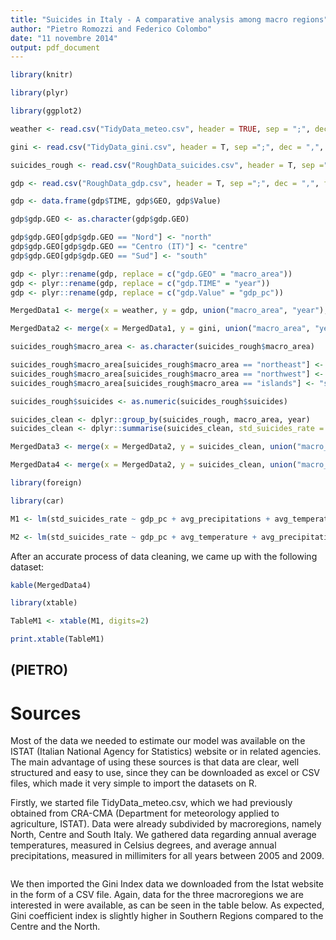 ```yaml
---
title: "Suicides in Italy - A comparative analysis among macro regions"
author: "Pietro Romozzi and Federico Colombo"
date: "11 novembre 2014"
output: pdf_document
---
```


```r

library(knitr)

library(plyr)

library(ggplot2)

weather <- read.csv("TidyData_meteo.csv", header = TRUE, sep = ";", dec = ",", fill = TRUE)

gini <- read.csv("TidyData_gini.csv", header = T, sep =";", dec = ",", fill = T)

suicides_rough <- read.csv("RoughData_suicides.csv", header = T, sep =";", dec = ",", fill = T)

gdp <- read.csv("RoughData_gdp.csv", header = T, sep =";", dec = ",", fill = T)

gdp <- data.frame(gdp$TIME, gdp$GEO, gdp$Value)

gdp$gdp.GEO <- as.character(gdp$gdp.GEO)

gdp$gdp.GEO[gdp$gdp.GEO == "Nord"] <- "north"
gdp$gdp.GEO[gdp$gdp.GEO == "Centro (IT)"] <- "centre"
gdp$gdp.GEO[gdp$gdp.GEO == "Sud"] <- "south"

gdp <- plyr::rename(gdp, replace = c("gdp.GEO" = "macro_area"))
gdp <- plyr::rename(gdp, replace = c("gdp.TIME" = "year"))
gdp <- plyr::rename(gdp, replace = c("gdp.Value" = "gdp_pc"))

MergedData1 <- merge(x = weather, y = gdp, union("macro_area", "year"), all = T )

MergedData2 <- merge(x = MergedData1, y = gini, union("macro_area", "year"), all = T )

suicides_rough$macro_area <- as.character(suicides_rough$macro_area)

suicides_rough$macro_area[suicides_rough$macro_area == "northeast"] <- "north"
suicides_rough$macro_area[suicides_rough$macro_area == "northwest"] <- "north"
suicides_rough$macro_area[suicides_rough$macro_area == "islands"] <- "south"

suicides_rough$suicides <- as.numeric(suicides_rough$suicides)

suicides_clean <- dplyr::group_by(suicides_rough, macro_area, year)
suicides_clean <- dplyr::summarise(suicides_clean, std_suicides_rate = mean(suicides))

MergedData3 <- merge(x = MergedData2, y = suicides_clean, union("macro_area", "year"), all = T)

MergedData4 <- merge(x = MergedData2, y = suicides_clean, union("macro_area", "year"), all = F)

library(foreign)

library(car)

M1 <- lm(std_suicides_rate ~ gdp_pc + avg_precipitations + avg_temperature + gini_index , data = MergedData4)

M2 <- lm(std_suicides_rate ~ gdp_pc + avg_temperature + avg_precipitations , data = MergedData4)

```
After an accurate process of data cleaning, we came up with the following dataset:
```r
kable(MergedData4)
```

```r

library(xtable)

TableM1 <- xtable(M1, digits=2)

print.xtable(TableM1)

```

(PIETRO)
-------

# Sources

Most of the data we needed to estimate our model was available on the ISTAT (Italian National Agency for Statistics) website 
or in related agencies. The main advantage of using these sources is that data are clear, well structured and easy to use, since 
they can be downloaded as excel or CSV files, which made it very simple to import the datasets on R. 

Firstly, we started file TidyData_meteo.csv, which we had previously obtained from CRA-CMA (Department for meteorology applied to agriculture, ISTAT). Data were already subdivided by macroregions, namely North, Centre and South Italy. We gathered data regarding annual average temperatures, measured in Celsius degrees, and average annual precipitations, measured in millimiters for all years between 2005 and 2009. 

```r

```

We then imported the Gini Index data we downloaded from the Istat website in the form of a CSV file. Again, data for the three macroregions we are interested in were available, as can be seen in the table below. As expected, Gini coefficient index is slightly higher in Southern Regions compared to the Centre and the North. 

```r
 
```

